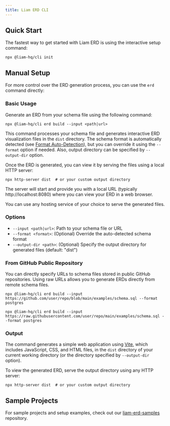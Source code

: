 ```yaml
---
title: Liam ERD CLI
---
```



## Quick Start

The fastest way to get started with Liam ERD is using the interactive setup command:

```package-install
npx @liam-hq/cli init
```

## Manual Setup

For more control over the ERD generation process, you can use the `erd` command directly:

### Basic Usage

Generate an ERD from your schema file using the following command:

```package-install
npx @liam-hq/cli erd build --input <path|url>
```

This command processes your schema file and generates interactive ERD visualization files in the `dist` directory. The schema format is automatically detected (see [Format Auto-Detection](/docs/parser/supported-formats#format-auto-detection)), but you can override it using the `--format` option if needed. Also, output directory can be specified by `--output-dir` option.

Once the ERD is generated, you can view it by serving the files using a local HTTP server:

```package-install
npx http-server dist  # or your custom output directory
```

The server will start and provide you with a local URL (typically http://localhost:8080) where you can view your ERD in a web browser.

You can use any hosting service of your choice to serve the generated files.

### Options

- `--input <path|url>`: Path to your schema file or URL
- `--format <format>`: (Optional) Override the auto-detected schema format
- `--output-dir <path>`: (Optional) Specify the output directory for generated files (default: "dist")

### From GitHub Public Repository

You can directly specify URLs to schema files stored in public GitHub repositories. Using raw URLs allows you to generate ERDs directly from remote schema files.

```package-install
npx @liam-hq/cli erd build --input https://github.com/user/repo/blob/main/examples/schema.sql --format postgres
```

```package-install
npx @liam-hq/cli erd build --input https://raw.githubusercontent.com/user/repo/main/examples/schema.sql --format postgres
```


### Output

The command generates a simple web application using [Vite](https://vite.dev/), which includes JavaScript, CSS, and HTML files, in the `dist` directory of your current working directory (or the directory specified by `--output-dir` option).

To view the generated ERD, serve the output directory using any HTTP server:

```package-install
npx http-server dist  # or your custom output directory
```

## Sample Projects

For sample projects and setup examples, check out our [liam-erd-samples](https://github.com/liam-hq/liam-erd-samples) repository.
